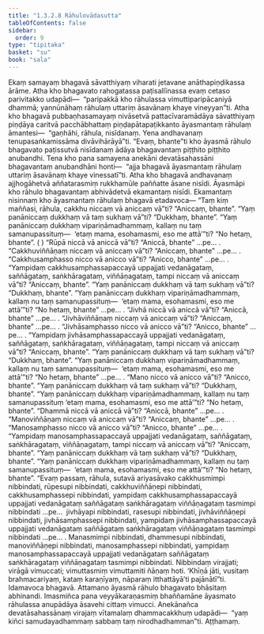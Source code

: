 ```yaml
---
title: "1.3.2.8 Rāhulovādasutta"
tableOfContents: false
sidebar:
  order: 9
type: "tipitaka"
basket: "su"
book: "sala"
---
```



<DynamicBreadcrumb />

<Division number="121" book="sala">

<Paragraph number="664" book="sala">
Ekaṃ samayaṃ bhagavā sāvatthiyaṃ viharati jetavane anāthapiṇḍikassa ārāme. Atha kho bhagavato rahogatassa paṭisallīnassa evaṃ cetaso parivitakko udapādi—  “paripakkā kho rāhulassa vimuttiparipācaniyā dhammā; yannūnāhaṃ rāhulaṃ uttariṃ āsavānaṃ khaye vineyyan”ti. Atha kho bhagavā pubbaṇhasamayaṃ nivāsetvā pattacīvaramādāya sāvatthiyaṃ piṇḍāya caritvā pacchābhattaṃ piṇḍapātapaṭikkanto āyasmantaṃ rāhulaṃ āmantesi—  “gaṇhāhi, rāhula, nisīdanaṃ. Yena andhavanaṃ tenupasaṅkamissāma divāvihārāyā”ti. “Evaṃ, bhante”ti kho āyasmā rāhulo bhagavato paṭissutvā nisīdanaṃ ādāya bhagavantaṃ piṭṭhito piṭṭhito anubandhi.
</Paragraph>

<Paragraph number="665" book="sala">
Tena kho pana samayena anekāni devatāsahassāni bhagavantaṃ anubandhāni honti—  “ajja bhagavā āyasmantaṃ rāhulaṃ uttariṃ āsavānaṃ khaye vinessatī”ti. Atha kho bhagavā andhavanaṃ ajjhogāhetvā aññatarasmiṃ rukkhamūle paññatte āsane nisīdi. Āyasmāpi kho rāhulo bhagavantaṃ abhivādetvā ekamantaṃ nisīdi. Ekamantaṃ nisinnaṃ kho āyasmantaṃ rāhulaṃ bhagavā etadavoca—
</Paragraph>

<Paragraph number="666" book="sala">
“Taṃ kiṃ maññasi, rāhula, cakkhu niccaṃ vā aniccaṃ vā”ti?
</Paragraph>

<Paragraph number="667" book="sala">
“Aniccaṃ, bhante”.
</Paragraph>

<Paragraph number="668" book="sala">
“Yaṃ panāniccaṃ dukkhaṃ vā taṃ sukhaṃ vā”ti?
</Paragraph>

<Paragraph number="669" book="sala">
“Dukkhaṃ, bhante”.
</Paragraph>

<Paragraph number="670" book="sala">
“Yaṃ panāniccaṃ dukkhaṃ vipariṇāmadhammaṃ, kallaṃ nu taṃ samanupassituṃ—  ‘etaṃ mama, esohamasmi, eso me attā’”ti?
</Paragraph>

<Paragraph number="671" book="sala">
“No hetaṃ, bhante”. ( )
</Paragraph>

<Paragraph number="672" book="sala">
“Rūpā niccā vā aniccā vā”ti?
</Paragraph>

<Paragraph number="673" book="sala">
“Aniccā, bhante” …pe… .
</Paragraph>

<Paragraph number="674" book="sala">
“Cakkhuviññāṇaṃ niccaṃ vā aniccaṃ vā”ti?
</Paragraph>

<Paragraph number="675" book="sala">
“Aniccaṃ, bhante” …pe… .
</Paragraph>

<Paragraph number="676" book="sala">
“Cakkhusamphasso nicco vā anicco vā”ti?
</Paragraph>

<Paragraph number="677" book="sala">
“Anicco, bhante” …pe… .
</Paragraph>

<Paragraph number="678" book="sala">
“Yampidaṃ cakkhusamphassapaccayā uppajjati vedanāgataṃ, saññāgataṃ, saṅkhāragataṃ, viññāṇagataṃ, tampi niccaṃ vā aniccaṃ vā”ti?
</Paragraph>

<Paragraph number="679" book="sala">
“Aniccaṃ, bhante”.
</Paragraph>

<Paragraph number="680" book="sala">
“Yaṃ panāniccaṃ dukkhaṃ vā taṃ sukhaṃ vā”ti?
</Paragraph>

<Paragraph number="681" book="sala">
“Dukkhaṃ, bhante”.
</Paragraph>

<Paragraph number="682" book="sala">
“Yaṃ panāniccaṃ dukkhaṃ vipariṇāmadhammaṃ, kallaṃ nu taṃ samanupassituṃ—  ‘etaṃ mama, esohamasmi, eso me attā’”ti?
</Paragraph>

<Paragraph number="683" book="sala">
“No hetaṃ, bhante” …pe… .
</Paragraph>

<Paragraph number="684" book="sala">
“Jivhā niccā vā aniccā vā”ti?
</Paragraph>

<Paragraph number="685" book="sala">
“Aniccā, bhante” …pe… .
</Paragraph>

<Paragraph number="686" book="sala">
“Jivhāviññāṇaṃ niccaṃ vā aniccaṃ vā”ti?
</Paragraph>

<Paragraph number="687" book="sala">
“Aniccaṃ, bhante” …pe… .
</Paragraph>

<Paragraph number="688" book="sala">
“Jivhāsamphasso nicco vā anicco vā”ti?
</Paragraph>

<Paragraph number="689" book="sala">
“Anicco, bhante” …pe… .
</Paragraph>

<Paragraph number="690" book="sala">
“Yampidaṃ jivhāsamphassapaccayā uppajjati vedanāgataṃ, saññāgataṃ, saṅkhāragataṃ, viññāṇagataṃ, tampi niccaṃ vā aniccaṃ vā”ti?
</Paragraph>

<Paragraph number="691" book="sala">
“Aniccaṃ, bhante”.
</Paragraph>

<Paragraph number="692" book="sala">
“Yaṃ panāniccaṃ dukkhaṃ vā taṃ sukhaṃ vā”ti?
</Paragraph>

<Paragraph number="693" book="sala">
“Dukkhaṃ, bhante”.
</Paragraph>

<Paragraph number="694" book="sala">
“Yaṃ panāniccaṃ dukkhaṃ vipariṇāmadhammaṃ, kallaṃ nu taṃ samanupassituṃ—  ‘etaṃ mama, esohamasmi, eso me attā’”ti?
</Paragraph>

<Paragraph number="695" book="sala">
“No hetaṃ, bhante” …pe… .
</Paragraph>

<Paragraph number="696" book="sala">
“Mano nicco vā anicco vā”ti?
</Paragraph>

<Paragraph number="697" book="sala">
“Anicco, bhante”.
</Paragraph>

<Paragraph number="698" book="sala">
“Yaṃ panāniccaṃ dukkhaṃ vā taṃ sukhaṃ vā”ti?
</Paragraph>

<Paragraph number="699" book="sala">
“Dukkhaṃ, bhante”.
</Paragraph>

<Paragraph number="700" book="sala">
“Yaṃ panāniccaṃ dukkhaṃ vipariṇāmadhammaṃ, kallaṃ nu taṃ samanupassituṃ ‘etaṃ mama, esohamasmi, eso me attā’”ti?
</Paragraph>

<Paragraph number="701" book="sala">
“No hetaṃ, bhante”.
</Paragraph>

<Paragraph number="702" book="sala">
“Dhammā niccā vā aniccā vā”ti?
</Paragraph>

<Paragraph number="703" book="sala">
“Aniccā, bhante” …pe… .
</Paragraph>

<Paragraph number="704" book="sala">
“Manoviññāṇaṃ niccaṃ vā aniccaṃ vā”ti?
</Paragraph>

<Paragraph number="705" book="sala">
“Aniccaṃ, bhante” …pe… .
</Paragraph>

<Paragraph number="706" book="sala">
“Manosamphasso nicco vā anicco vā”ti?
</Paragraph>

<Paragraph number="707" book="sala">
“Anicco, bhante” …pe… .
</Paragraph>

<Paragraph number="708" book="sala">
“Yampidaṃ manosamphassapaccayā uppajjati vedanāgataṃ, saññāgataṃ, saṅkhāragataṃ, viññāṇagataṃ, tampi niccaṃ vā aniccaṃ vā”ti?
</Paragraph>

<Paragraph number="709" book="sala">
“Aniccaṃ, bhante”.
</Paragraph>

<Paragraph number="710" book="sala">
“Yaṃ panāniccaṃ dukkhaṃ vā taṃ sukhaṃ vā”ti?
</Paragraph>

<Paragraph number="711" book="sala">
“Dukkhaṃ, bhante”.
</Paragraph>

<Paragraph number="712" book="sala">
“Yaṃ panāniccaṃ dukkhaṃ vipariṇāmadhammaṃ, kallaṃ nu taṃ samanupassituṃ—  ‘etaṃ mama, esohamasmi, eso me attā’”ti?
</Paragraph>

<Paragraph number="713" book="sala">
“No hetaṃ, bhante”.
</Paragraph>

<Paragraph number="714" book="sala">
“Evaṃ passaṃ, rāhula, sutavā ariyasāvako cakkhusmimpi nibbindati, rūpesupi nibbindati, cakkhuviññāṇepi nibbindati, cakkhusamphassepi nibbindati, yampidaṃ cakkhusamphassapaccayā uppajjati vedanāgataṃ saññāgataṃ saṅkhāragataṃ viññāṇagataṃ tasmimpi nibbindati …pe…  jivhāyapi nibbindati, rasesupi nibbindati, jivhāviññāṇepi nibbindati, jivhāsamphassepi nibbindati, yampidaṃ jivhāsamphassapaccayā uppajjati vedanāgataṃ saññāgataṃ saṅkhāragataṃ viññāṇagataṃ tasmimpi nibbindati …pe… .
</Paragraph>

<Paragraph number="715" book="sala">
Manasmimpi nibbindati, dhammesupi nibbindati, manoviññāṇepi nibbindati, manosamphassepi nibbindati, yampidaṃ manosamphassapaccayā uppajjati vedanāgataṃ saññāgataṃ saṅkhāragataṃ viññāṇagataṃ tasmimpi nibbindati. Nibbindaṃ virajjati; virāgā vimuccati; vimuttasmiṃ vimuttamiti ñāṇaṃ hoti. ‘Khīṇā jāti, vusitaṃ brahmacariyaṃ, kataṃ karaṇīyaṃ, nāparaṃ itthattāyā’ti pajānātī”ti.
</Paragraph>

<Paragraph number="716" book="sala">
Idamavoca bhagavā. Attamano āyasmā rāhulo bhagavato bhāsitaṃ abhinandi. Imasmiñca pana veyyākaraṇasmiṃ bhaññamāne āyasmato rāhulassa anupādāya āsavehi cittaṃ vimucci. Anekānañca devatāsahassānaṃ virajaṃ vītamalaṃ dhammacakkhuṃ udapādi—  “yaṃ kiñci samudayadhammaṃ sabbaṃ taṃ nirodhadhamman”ti.

</Paragraph>
</Division>

<Paragraph number="717" type="center" book="sala">
Aṭṭhamaṃ.
</Paragraph>